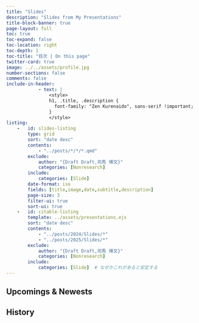 ```yaml
---
title: "Slides"
description: "Slides from My Presentations"
title-block-banner: true
page-layout: full
toc: true
toc-expand: false
toc-location: right
toc-depth: 1
toc-title: "目次 | On this page"
twitter-card: true
image: ../../assets/profile.jpg
number-sections: false
comments: false
include-in-header: 
            - text: |
                <style>
                h1, .title, .description {
                  font-family: "Zen Kurenaido", sans-serif !important;
                }
                </style>
listing: 
    -   id: slides-listing
        type: grid
        sort: "date desc"
        contents:
            - "../posts/*/*/*.qmd"
        exclude:
            author: "{Draft Draft,司馬 博文}"
            categories: [Nonresearch]
        include:
            categories: [Slide]
        date-format: iso
        fields: [title,image,date,subtitle,description]
        page-size: 3
        filter-ui: true
        sort-ui: true
    -   id: citable-listing
        template: ../assets/presentations.ejs
        sort: "date desc"
        contents:
            - "../posts/2024/Slides/*"
            - "../posts/2025/Slides/*"
        exclude:
            author: "{Draft Draft,司馬 博文}"
            categories: [Nonresearch]
        include:
            categories: [Slide]  # なぜかこれがあると安定する
---
```


## Upcomings & Newests

::: {#slides-listing}
:::

## History

::: {#citable-listing}
:::